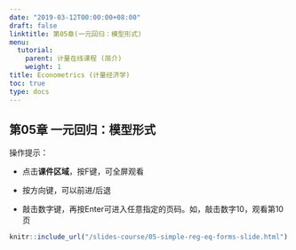 ```yaml
---
date: "2019-03-12T00:00:00+08:00"
draft: false
linktitle: 第05章(一元回归：模型形式)
menu:
  tutorial:
    parent: 计量在线课程 (简介)
    weight: 1
title: Econometrics (计量经济学)
toc: true
type: docs
---
```


## 第05章 一元回归：模型形式

操作提示：


- 点击**课件区域**，按F键，可全屏观看

- 按方向键，可以前进/后退

- 敲击数字键，再按Enter可进入任意指定的页码。如，敲击数字10，观看第10页

```r
knitr::include_url("/slides-course/05-simple-reg-eq-forms-slide.html")
```

